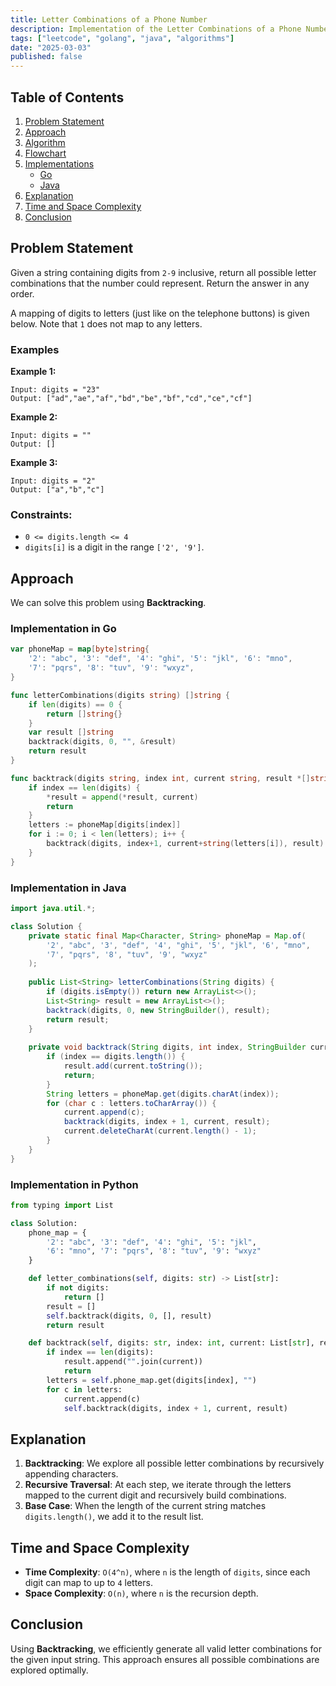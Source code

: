 ```yaml
---
title: Letter Combinations of a Phone Number
description: Implementation of the Letter Combinations of a Phone Number algorithm with Go and Java.
tags: ["leetcode", "golang", "java", "algorithms"]
date: "2025-03-03"
published: false
---
```


## Table of Contents

1. [Problem Statement](#problem-statement)
2. [Approach](#approach)
3. [Algorithm](#algorithm)
4. [Flowchart](#flowchart)
5. [Implementations](#implementations)
   - [Go](#implementation-in-go)
   - [Java](#implementation-in-java)
6. [Explanation](#explanation)
7. [Time and Space Complexity](#time-and-space-complexity)
8. [Conclusion](#conclusion)

## Problem Statement

Given a string containing digits from `2-9` inclusive, return all possible letter combinations that the number could represent. Return the answer in any order.

A mapping of digits to letters (just like on the telephone buttons) is given below. Note that `1` does not map to any letters.

### Examples

**Example 1:**

```
Input: digits = "23"
Output: ["ad","ae","af","bd","be","bf","cd","ce","cf"]
```

**Example 2:**

```
Input: digits = ""
Output: []
```

**Example 3:**

```
Input: digits = "2"
Output: ["a","b","c"]
```

### Constraints:

- `0 <= digits.length <= 4`
- `digits[i]` is a digit in the range `['2', '9']`.

## Approach

We can solve this problem using **Backtracking**.

### Implementation in Go

```go
var phoneMap = map[byte]string{
    '2': "abc", '3': "def", '4': "ghi", '5': "jkl", '6': "mno",
    '7': "pqrs", '8': "tuv", '9': "wxyz",
}

func letterCombinations(digits string) []string {
    if len(digits) == 0 {
        return []string{}
    }
    var result []string
    backtrack(digits, 0, "", &result)
    return result
}

func backtrack(digits string, index int, current string, result *[]string) {
    if index == len(digits) {
        *result = append(*result, current)
        return
    }
    letters := phoneMap[digits[index]]
    for i := 0; i < len(letters); i++ {
        backtrack(digits, index+1, current+string(letters[i]), result)
    }
}
```

### Implementation in Java

```java
import java.util.*;

class Solution {
    private static final Map<Character, String> phoneMap = Map.of(
        '2', "abc", '3', "def", '4', "ghi", '5', "jkl", '6', "mno",
        '7', "pqrs", '8', "tuv", '9', "wxyz"
    );
    
    public List<String> letterCombinations(String digits) {
        if (digits.isEmpty()) return new ArrayList<>();
        List<String> result = new ArrayList<>();
        backtrack(digits, 0, new StringBuilder(), result);
        return result;
    }
    
    private void backtrack(String digits, int index, StringBuilder current, List<String> result) {
        if (index == digits.length()) {
            result.add(current.toString());
            return;
        }
        String letters = phoneMap.get(digits.charAt(index));
        for (char c : letters.toCharArray()) {
            current.append(c);
            backtrack(digits, index + 1, current, result);
            current.deleteCharAt(current.length() - 1);
        }
    }
}
```

### Implementation in Python
```python
from typing import List

class Solution:
    phone_map = {
        '2': "abc", '3': "def", '4': "ghi", '5': "jkl",
        '6': "mno", '7': "pqrs", '8': "tuv", '9': "wxyz"
    }

    def letter_combinations(self, digits: str) -> List[str]:
        if not digits:
            return []
        result = []
        self.backtrack(digits, 0, [], result)
        return result

    def backtrack(self, digits: str, index: int, current: List[str], result: List[str]):
        if index == len(digits):
            result.append("".join(current))
            return
        letters = self.phone_map.get(digits[index], "")
        for c in letters:
            current.append(c)
            self.backtrack(digits, index + 1, current, result)
```



## Explanation

1. **Backtracking**: We explore all possible letter combinations by recursively appending characters.
2. **Recursive Traversal**: At each step, we iterate through the letters mapped to the current digit and recursively build combinations.
3. **Base Case**: When the length of the current string matches `digits.length()`, we add it to the result list.

## Time and Space Complexity

- **Time Complexity**: `O(4^n)`, where `n` is the length of `digits`, since each digit can map to up to `4` letters.
- **Space Complexity**: `O(n)`, where `n` is the recursion depth.

## Conclusion

Using **Backtracking**, we efficiently generate all valid letter combinations for the given input string. This approach ensures all possible combinations are explored optimally.

